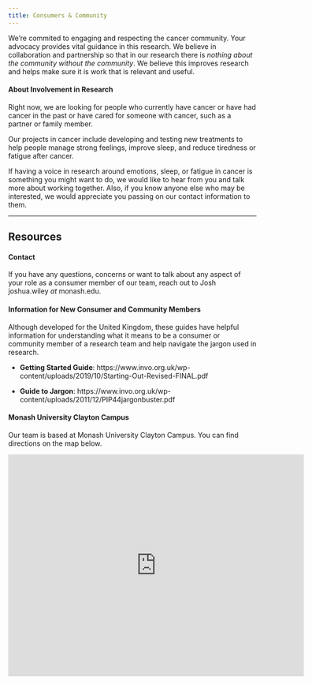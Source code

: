 ---
title: Consumers & Community
---

We're commited to engaging and respecting the cancer community. Your
advocacy provides vital guidance in this research. 
We believe in collaboration and partnership so that in our research
there is *nothing about the community without the community*. We
believe this improves research and helps make sure it is work that is
relevant and useful.

#### About Involvement in Research

Right now, we are looking for people who currently have cancer or have
had cancer in the past or have cared for someone with cancer, such as
a partner or family member.

Our projects in cancer include developing and testing new treatments
to help people manage strong feelings, improve sleep, and reduce
tiredness or fatigue after cancer.

If having a voice in research around emotions, sleep, or fatigue in
cancer is something you might want to do, we would like to hear from
you and talk more about working together. Also, if you know anyone
else who may be interested, we would appreciate you passing on our
contact information to them.

----------------------------------------------------------------------

<!-- # Get Involved -->

<!-- If you are interested in joining our team as a consumer or community -->
<!-- member, read about the two roles we have below and  -->
<!-- fill out an <a href = "">expression of interest form</a>. -->
<!-- Someone from our team will then reach out to you. -->

<!-- #### Consumer and Community **Partners** -->

<!-- Becoming a consumer or community partner with us requires some -->
<!-- time. To partner with us, we ask that you be willing to commit to: -->

<!-- * Complete training about being a consumer or community representative -->
<!--   in research. This takes about 2-3 hours and can be completed at home -->
<!--   and over the phone. -->

<!-- * Meet for half a day in person at Monash University Clayton Campus -->
<!--   once per year -- about 4 hours per year. Catering will be provided -->
<!--   and parking provided or any parking expenses reimbursed. -->
  
<!-- * Join phone (or video) meetings 2-4 times per year. Each meeting may be -->
<!--   around 1 hour long, so about 2-4 hours per year. -->
  
<!-- In total, we expect this to take about 8 - 12 hours per year.  -->
<!-- In appreciation for that time, volunteers who persist with us through -->
<!-- the year will receive an  honorarium valued at $400 -->

<!-- #### Consumer and Community **Reviewers** -->

<!-- Becoming a consumer or community reviewer involves some training and a -->
<!-- very flexible schedule. As a reviewer, you would: -->

<!-- * Complete training about being a consumer or community representative -->
<!--   in research. This takes about 2-3 hours and can be completed at home -->
<!--   and over the phone. -->
  
<!-- * Review documents and materials. These would normally be emailed to -->
<!--   you. Some examples of documents that you might review and provide -->
<!--   input on are: -->
<!--     - a plain language summary of a project; -->
<!-- 	- questions we are thinking of asking people who take part in a -->
<!--       study; -->
<!-- 	- handouts or information we are thinking of giving to people in a -->
<!--       study; -->
<!-- 	- a presentation or newsletter we want to share with the public; -->
<!-- 	- an application for grant funding. -->
  
<!-- In total, we expect this to take about 4 - 8 hours per year.  -->
<!-- In appreciation for that time, volunteers who persist with us through -->
<!-- the year will receive an honorarium valued at $250. -->

<!-- ---------------------------------------------------------------------- -->

## Resources

#### Contact

If you have any questions, concerns or want to talk about any aspect
of your role as a consumer member of our team, reach out to Josh
<span class="fa fa-envelope"></span> joshua.wiley _at_ monash.edu.

#### Information for New Consumer and Community Members

Although developed for the United Kingdom, these guides have helpful
information for understanding what it means to be a consumer or
community member of a research team and help navigate the jargon used
in research.

* **Getting Started Guide**:
  https://www.invo.org.uk/wp-content/uploads/2019/10/Starting-Out-Revised-FINAL.pdf
  
* **Guide to Jargon**:
  https://www.invo.org.uk/wp-content/uploads/2011/12/PIP44jargonbuster.pdf 

#### Monash University Clayton Campus

Our team is based at Monash University Clayton Campus. You can find
directions on the map below.

<iframe src="https://www.google.com/maps/embed?pb=!1m18!1m12!1m3!1d7400.802044166879!2d145.1337347219778!3d-37.911512923986855!2m3!1f0!2f0!3f0!3m2!1i1024!2i768!4f13.1!3m3!1m2!1s0x6ad66acbf64673b9%3A0xfaf9b169a587104!2sMonash%20University!5e0!3m2!1sen!2sau!4v1573094798089!5m2!1sen!2sau" width="600" height="450" frameborder="0" style="border:0;" allowfullscreen=""></iframe>

